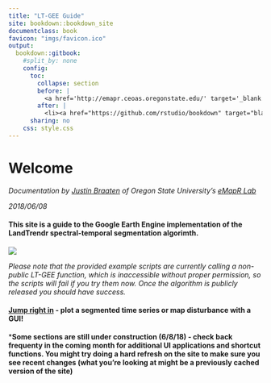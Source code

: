 ```yaml
---
title: "LT-GEE Guide"
site: bookdown::bookdown_site
documentclass: book
favicon: "imgs/favicon.ico"
output:
  bookdown::gitbook:
    #split_by: none
    config:
      toc:
        collapse: section
        before: |
          <a href='http://emapr.ceoas.oregonstate.edu/' target='_blank'><img src='imgs/emapr_print_logo.svg' style='margin-left:13px; margin-top:13px; height:40px'></li></a>
        after: |
          <li><a href="https://github.com/rstudio/bookdown" target="blank">Published with bookdown</a></li>
      sharing: no
    css: style.css
---
```




# Welcome {-}

*Documentation by [Justin Braaten](https://github.com/jdbcode) of Oregon State University's [eMapR Lab](http://emapr.ceoas.oregonstate.edu/)*

*2018/06/08*

#### This site is a guide to the Google Earth Engine implementation of the LandTrendr spectral-temporal segmentation algorimth. {-}

<img src='imgs/lt_gee_symbols.png'>

*Please note that the provided example scripts are currently calling a non-public LT-GEE function, which is inaccessible without proper permission, so the scripts will fail if you try them now. Once the algorithm is publicly released you should have success.*

#### [Jump right in](./ui-applications.html) - plot a segmented time series or map disturbance with a GUI! {-}




***Some sections are still under construction (6/8/18) - check back frequenty in the coming month for additional UI applications and shortcut functions. You might try doing a hard refresh on the site to make sure you see recent changes (what you're looking at might be a previously cached version of the site)**